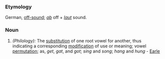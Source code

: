 ===Etymology===
German, [[off-sound]]; ''[[ab]]'' off + ''[[laut]]'' sound.
===Noun===
#''(Philology):'' The [[substitution]] of one root vowel for another, thus indicating a corresponding [[modification]] of use or meaning; vowel [[permutation]]; as, ''get'', ''gat'', and ''got''; ''sing'' and ''song''; ''hang'' and ''hung'' - [[Earle]]